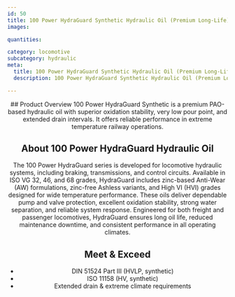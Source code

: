 ```yaml
---
id: 50
title: 100 Power HydraGuard Synthetic Hydraulic Oil (Premium Long-Life)
images:

quantities:

category: locomotive
subcategory: hydraulic
meta:
  title: 100 Power HydraGuard Synthetic Hydraulic Oil (Premium Long-Life) | Premium Locomotive Hydraulic Oil
  description: 100 Power HydraGuard Synthetic Hydraulic Oil (Premium Long-Life) is a high-performance PAO-based lubricant for locomotive hydraulic systems, including braking, transmissions, and control circuits. It provides superior anti-wear protection, oxidation stability, water separation, low pour point, and extended drain intervals. Meets DIN 51524 Part III, ISO 11158, and extreme climate hydraulic standards for reliable performance in freight and passenger locomotives.

---
```


<Header>
  ## Product Overview
100 Power HydraGuard Synthetic is a premium PAO-based
hydraulic oil with superior oxidation stability, very low pour point,
and extended drain intervals. It offers reliable performance in
extreme temperature railway operations.

  ## About 100 Power HydraGuard Hydraulic Oil
  The 100 Power HydraGuard series is developed for locomotive hydraulic systems, including braking, transmissions, and control circuits. Available in ISO VG 32, 46, and 68 grades, HydraGuard includes zinc-based Anti-Wear (AW) formulations, zinc-free Ashless variants, and High VI (HVI) grades designed for wide temperature performance. These oils deliver dependable pump and valve protection, excellent oxidation stability, strong water separation, and reliable system response. Engineered for both freight and passenger locomotives, HydraGuard ensures long oil life, reduced maintenance downtime, and consistent performance in all operating climates.

  ## Meet & Exceed
 - DIN 51524 Part III (HVLP, synthetic)
 - ISO 11158 (HV, synthetic)
 - Extended drain & extreme climate requirements

</Header>
